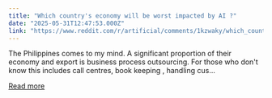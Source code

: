 ```yaml
---
title: "Which country's economy will be worst impacted by AI ?"
date: "2025-05-31T12:47:53.000Z"
link: "https://www.reddit.com/r/artificial/comments/1kzwaky/which_countrys_economy_will_be_worst_impacted_by/"
---
```


The Philippines comes to my mind. A significant proportion of their economy and export is business process outsourcing. For those who don't know this includes call centres, book keeping , handling cus...

[Read more](https://www.reddit.com/r/artificial/comments/1kzwaky/which_countrys_economy_will_be_worst_impacted_by/)
